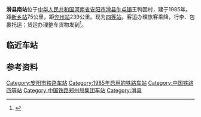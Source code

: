 {{Infobox China railway station 
|车站名称 = 滑县南站
|图片 = 
|图片介绍 = 
|其他名称= 
|车站名称拼音=Huaxiannan Zhan
|英文名称=Huaxiannan Railway Station
|车站代码=38342 <ref>{{cite book|title=中华人民共和国铁路车站代码（GB/T 10302-2010）|publisher=中国标准出版社|year=2010|isbn=155066140495|ignore-isbn-error=true|pages=16}}</ref> 
|电报码= HXF
|拼音码= HXN
|车站类型= 客货运站
|始建时间=
|开通运营= 1985年
|车站位置 ={{CHN}}[[河南省|河南省]][[安阳市|安阳市]][[滑县|滑县]][[牛屯镇|牛屯镇]]王鸭固村
|归属 = [[郑州铁路局|郑州铁路局]]
|使用状态= 使用中
|线路 = [[新兖铁路|新兖铁路]]
|车站等级 = [[四等站_(中鐵)|四等站]]
|月台数目 = 2
|侧式站台=1
|岛式站台=1
|站台面 = 3	
|股道数目 =5
|正线= 2
|到发线=3 
|其它线= 1
|坐标 = {{Coord|35|13|35|N|114|29|4|E|format=dms|display=inline,title|type:railwaystation_region:CN}}
|网站 = }}
{{BS-map|title=滑县南站路轨及月台配置示意图|navbar=Rdt_demo|map=
\\CONTg\CONTg\\~~[[新兖铁路|新兖铁路]][[下行线|下]]、[[上行线|上行线]][[新乡站|新乡站]]方向
\\STRg\STRf\\
\\STR+c2\ABZg3\\
\\ABZg+1\STR+c4\\
\\ABZg2\STR+c3\\
\STRc2\ABZg3!~STRc1\ABZg+4\\
\STRc2\ABZ1+3f\STR+c4\ABZg2\STRc3\\
\STR+1\STR+c4\STR\STR+c1\STR+4\\
\STR\STR\STR\STR\STR\\
\STR\STR\STR\STR\STR\\
\STR\STR\STR\STR\STR\\
\STR\STR+BSl\STR+BSr\STR\STR+BSl\\
\STR\STR+BSl\STR+BSr\STR\STR+BSl\\
\STR\STR+BSl\STR+BSr\STR\STR+BSl\\
\STR\STR+BSl\STR+BSr\STR\STR+BSl\\
\STR\STR+BSl\STR+BSr\STR\STR+BSl\\
\STR\STR\STR\STR\STR\\
\STR\STR\STR\STR\STR\\
\STR2\STR+c3\STR\STR\STR\\
\\STRc1\ABZg+4\STR\STR\STR\LSTR\LSTR\
\\\ABZg2\STR+c3\STR\STR\STR\STR+c2\LSTR3+1
\\\STR+c1\ABZg+4\STR+c2\ABZg3!~STRc2\STR3!~STRc2\ABZ3+1g\STRc4
\\\STR\ABZg2\STRc3!~ABZg+1\STRc4!~ABZg+1\STRc4!~STR+1\STRc4\
\\\STR\STR+c1\ABZg+4\STR+c2\STR3\\
\\\STR\STR\STR\ABZg+1\STRc4\\
\\\STR\STR+c2\ABZg3\STR\\\
\\\STR\ABZg+1\STRc4!~ABZg2\STR+c3\\\
\\ENDEa\STR+c2\ABZg3\STR+c1\ABZg+4\\\
\STR+c2\ABZ3+1g\STR+c4\STR\STR\\
STRc2\ABZ3+1g\STRc4\STR\STR\STR\\
LSTR3+1\STRc4\\STR\STR\STR\\
\\\STR\STR\STR\\
\\\STR\STR\STR\\
\\\STR\STR\STR\\
\\\STR\STR\ENDEe\\
\\STRg\STRf\\
\\CONTf\CONTf\\~~[[新兖铁路|新兖铁路]][[下行线|下]]、[[上行线|上行线]][[兖州站|兖州站]]方向
}}

{{BS-map|title=滑县南站路轨及月台配置示意图（2014年）|navbar=Rdt_demo|map=
\CONTg\CONTg~~[[新兖铁路|新兖铁路]][[下行线|下]]、[[上行线|上行线]][[新乡站|新乡站]]方向
\STRg\STRf
\STR+c2\ABZg3
\ABZg+1\STR+c4
\ABZg2\STR+c3
STRc2\ABZg3!~STRc1\ABZg+4
STRc2\ABZ1+3f\STR+c4\ABZg2\STRc3
STR+1\STR+c4\STR\STR+c1\STR+4
STR\STR\STR\STR\STR
STR\STR\STR\STR\STR
STR\STR\STR\STR\STR
STR\STR+BSl\STR+BSr\STR\STR+BSl
STR\STR+BSl\STR+BSr\STR\STR+BSl
STR\STR+BSl\STR+BSr\STR\STR+BSl
STR\STR+BSl\STR+BSr\STR\STR+BSl
STR\STR+BSl\STR+BSr\STR\STR+BSl
STR\STR\STR\STR\STR
STR2\STR+c3\STR\STR\STR
STRc1\ABZ2+4g\STR+c3\STR\STR
\STRc1\ABZg+4\STR+c2\ABZg3
\\ABZg2\STRc3!~ABZg+1\STR+c4
\\STR+c1\ABZg+4\STR
\\STR\ABZg2\STR+c3
\\\STR+c2\ABZg3!~STRc1\ABZg+4!~STRc2\LSTR3+1
\\\ABZg+1\STR+c4\ABZg+1!~STRc2\STRc4!~LSTR3+1
\\\STR\STR\ABZg+1\STRc4
\\STR\STR\STR
\\STR\STR\STR
\\STR\STR\STR
\\STR\STR\ENDEe
\STRg\STRf
\CONTf\CONTf~~[[新兖铁路|新兖铁路]][[下行线|下]]、[[上行线|上行线]][[兖州站|兖州站]]方向
}}
'''滑县南站'''位于[[中华人民共和国|中华人民共和国]][[河南省|河南省]][[安阳市|安阳市]][[滑县|滑县]][[牛屯镇|牛屯镇]]王鸭固村，建于1985年。距[[新乡站|新乡站]]75公里，距[[兖州站|兖州站]]239公里。现为[[四等站_(中鐵)|四等站]]。客运办理旅客乘降，行李、包裹托运；货运办理整车货物发到<ref>{{cite book |title=中国铁路站名词典 |author=孙本祥 编 |publisher=中国铁道出版社 |year=2003 |isbn=9787113039417 |pages=393 }}</ref>。
==临近车站==
{{start rail box|[[中国铁路|中国铁路]]}}
{{s-inop|[[长垣站|长垣站]]<br><s>''[[玉皇庙站|玉皇庙站]]''</s>(已撤销)|[[兖州站|兖州站]]方向}}
{{s-line|[[新兖铁路|新兖铁路]]<br/>←16km 滑县南站 8km→}}
{{s-inop|[[封丘站|封丘站]]|[[新乡站|新乡站]]方向}}
{{end box}}
==参考资料==
{{reflist}}

{{新兖铁路}}
{{新石铁路}}

[[Category:安阳市铁路车站|Category:安阳市铁路车站]]
[[Category:1985年启用的铁路车站|Category:1985年启用的铁路车站]]
[[Category:中国铁路四等站|Category:中国铁路四等站]]
[[Category:中国铁路郑州局集团车站|Category:中国铁路郑州局集团车站]]
[[Category:滑县|Category:滑县]]
